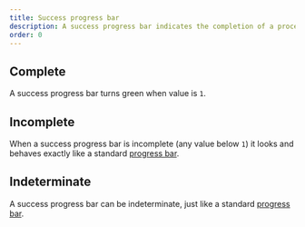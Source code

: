 ```yaml
---
title: Success progress bar
description: A success progress bar indicates the completion of a process.
order: 0
---
```



## Complete

A success progress bar turns green when value is `1`.

<Example Component={SuccessProgressBarComplete} packageName="@atlaskit/progress-bar" />

## Incomplete

When a success progress bar is incomplete (any value below `1`) it looks and behaves exactly like a standard [progress bar](/components/progress-bar).

<Example Component={SuccessProgressBarIncomplete} packageName="@atlaskit/progress-bar" />

## Indeterminate

A success progress bar can be indeterminate, just like a standard [progress bar](/components/progress-bar).

<Example Component={SuccessProgressBarIndeterminate} packageName="@atlaskit/progress-bar" />
